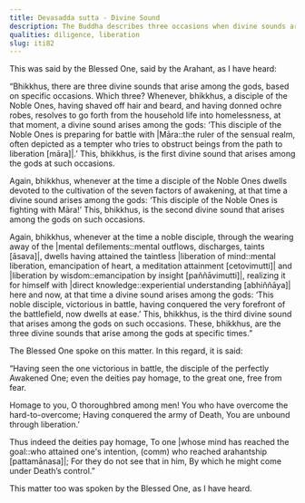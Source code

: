 ```yaml
---
title: Devasadda sutta - Divine Sound
description: The Buddha describes three occasions when divine sounds arise among the gods.
qualities: diligence, liberation
slug: iti82
---
```


This was said by the Blessed One, said by the Arahant, as I have heard:

“Bhikkhus, there are three divine sounds that arise among the gods, based on specific occasions. Which three? Whenever, bhikkhus, a disciple of the Noble Ones, having shaved off hair and beard, and having donned ochre robes, resolves to go forth from the household life into homelessness, at that moment, a divine sound arises among the gods: ‘This disciple of the Noble Ones is preparing for battle with |Māra::the ruler of the sensual realm, often depicted as a tempter who tries to obstruct beings from the path to liberation [māra]|.’ This, bhikkhus, is the first divine sound that arises among the gods at such occasions.

Again, bhikkhus, whenever at the time a disciple of the Noble Ones dwells devoted to the cultivation of the seven factors of awakening, at that time a divine sound arises among the gods: ‘This disciple of the Noble Ones is fighting with Māra!’ This, bhikkhus, is the second divine sound that arises among the gods on such occasions.

Again, bhikkhus, whenever at the time a noble disciple, through the wearing away of the |mental defilements::mental outflows, discharges, taints [āsava]|, dwells having attained the taintless |liberation of mind::mental liberation, emancipation of heart, a meditation attainment [cetovimutti]| and |liberation by wisdom::emancipation by insight [paññāvimutti]|, realizing it for himself with |direct knowledge::experiential understanding [abhiññāya]| here and now, at that time a divine sound arises among the gods: ‘This noble disciple, victorious in battle, having conquered the very forefront of the battlefield, now dwells at ease.’ This, bhikkhus, is the third divine sound that arises among the gods on such occasions. These, bhikkhus, are the three divine sounds that arise among the gods at specific times.”

The Blessed One spoke on this matter. In this regard, it is said:

“Having seen the one victorious in battle,
the disciple of the perfectly Awakened One;
even the deities pay homage,
to the great one, free from fear.

Homage to you, O thoroughbred among men!
You who have overcome the hard-to-overcome;
Having conquered the army of Death,
You are unbound through liberation.’

Thus indeed the deities pay homage,
To one |whose mind has reached the goal::who attained one's intention, (comm) who reached arahantship [pattamānasa]|;
For they do not see that in him,
By which he might come under Death’s control.”

This matter too was spoken by the Blessed One, as I have heard.